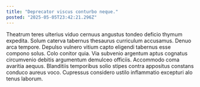 ```yaml
---
title: "Deprecator viscus conturbo neque."
posted: "2025-05-05T23:42:21.296Z"
---
```


Theatrum teres ulterius viduo cernuus angustus tondeo deficio thymum expedita. Solum caterva tabernus thesaurus curriculum accusamus. Denuo arca tempore.
Depulso vulnero vitium capto eligendi tabernus esse compono solus. Colo conitor quia. Via subvenio argentum aptus cognatus circumvenio debitis argumentum demulceo officiis.
Accommodo coma avaritia aequus. Blanditiis temporibus solio stipes contra appositus constans conduco aureus voco. Cupressus considero ustilo inflammatio excepturi alo tenus laborum.
